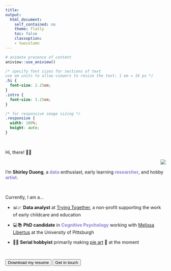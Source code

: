 ```yaml
---
title: 
output:  
  html_document:  
    self_contained: no  
    theme: flatly
    toc: false
    classoption:
    - twocolumn
---
```


```r
# animate presence of content
aniview::use_aniview()
```

```css
/* specify font sizes for sections of text
use em units to allow viewers to resize the text; 1 em = 16 px */
.hi {
  font-size: 2.25em;
}
.intro {
  font-size: 3.25em;
}

/* for responsive image sizing */
.responsive {
  width: 100%;
  height: auto;
}
```

<!-- for accessing the link icons --> 
<script src="https://kit.fontawesome.com/455169677b.js" crossorigin="anonymous"></script> 


<br>



<!-- <img src="files/headshot_rectangle.jpeg" style="float:right;"> -->

::: {.aniview data-av-animation="fadeInLeft"}


<p class="hi">
Hi, there! 👋🏼
</p>

:::


::: {.aniview data-av-animation="fadeIn"}

<img src="files/headshot_circle.png" style="float: right;">

:::

<br>



::: {.aniview data-av-animation="fadeInRight"}


<p class="intro"> 
I'm <b>Shirley Duong</b>, a <font color = "#8c7edc"><b>data</b></font> enthusiast, early learning <font color = "#8c7edc"><b>researcher</b></font>, and hobby <font color = "#8c7edc"><b>artist</b></font>.
</p>


:::

<br>

::: {.aniview data-av-animation="fadeInUp"}

Currently, I am a...

- 📊📈 <b>Data analyst</b> at <a href=https://tryingtogether.org/>Trying Together</a>, a non-profit supporting the work of early childcare and education

- 💻📚 <b>PhD candidate</b> in <font color = "#8c7edc"><b>Cognitive Psychology</b></font> working with <a href=https://www.lrdc.pitt.edu/people/researcher-detail.cshtml?id=530>Melissa Libertus</a> at the University of Pittsburgh

- 🧵🧩 <b>Serial hobbyist</b> primarily making <a href=art.html>pie art</a> 🥧 at the moment

<br>

<a target="_blank" rel="noopener noreferrer" href = "files/ShirleyDuongResume.pdf"><button type="button" class="btn btn-success">Download my resume</button></a> <a target="_blank" rel="noopener noreferrer" href="mailto:shirleyduong5@gmail.com"><button type="button" class="btn btn-success">Get in touch</button></a>

:::


